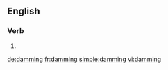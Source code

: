 ==English==

===Verb===
{{head|en}}

# {{present participle of|dam}}

[[de:damming]]
[[fr:damming]]
[[simple:damming]]
[[vi:damming]]
